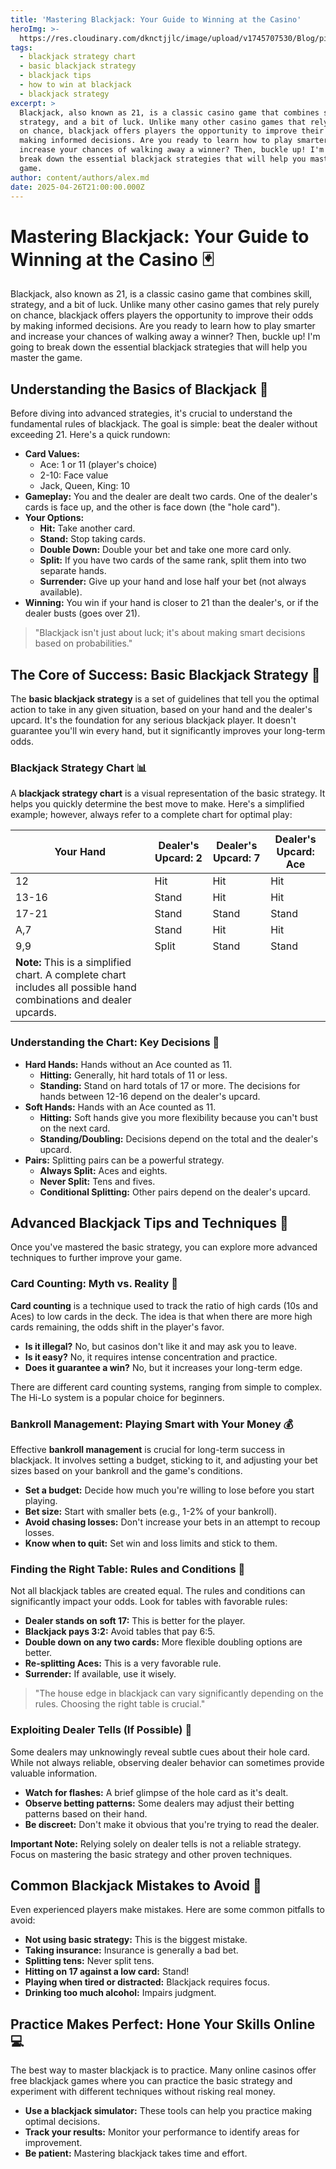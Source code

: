```yaml
---
title: 'Mastering Blackjack: Your Guide to Winning at the Casino'
heroImg: >-
  https://res.cloudinary.com/dknctjjlc/image/upload/v1745707530/Blog/piclumen-1745707516880_mqbauc.png
tags:
  - blackjack strategy chart
  - basic blackjack strategy
  - blackjack tips
  - how to win at blackjack
  - blackjack strategy
excerpt: >
  Blackjack, also known as 21, is a classic casino game that combines skill,
  strategy, and a bit of luck. Unlike many other casino games that rely purely
  on chance, blackjack offers players the opportunity to improve their odds by
  making informed decisions. Are you ready to learn how to play smarter and
  increase your chances of walking away a winner? Then, buckle up! I'm going to
  break down the essential blackjack strategies that will help you master the
  game.
author: content/authors/alex.md
date: 2025-04-26T21:00:00.000Z
---
```


# Mastering Blackjack: Your Guide to Winning at the Casino 🃏

Blackjack, also known as 21, is a classic casino game that combines skill, strategy, and a bit of luck. Unlike many other casino games that rely purely on chance, blackjack offers players the opportunity to improve their odds by making informed decisions. Are you ready to learn how to play smarter and increase your chances of walking away a winner? Then, buckle up! I'm going to break down the essential blackjack strategies that will help you master the game.

## Understanding the Basics of Blackjack 🎴

Before diving into advanced strategies, it's crucial to understand the fundamental rules of blackjack. The goal is simple: beat the dealer without exceeding 21. Here's a quick rundown:

* **Card Values:**
  * Ace: 1 or 11 (player's choice)
  * 2-10: Face value
  * Jack, Queen, King: 10
* **Gameplay:** You and the dealer are dealt two cards. One of the dealer's cards is face up, and the other is face down (the "hole card").
* **Your Options:**
  * **Hit:** Take another card.
  * **Stand:** Stop taking cards.
  * **Double Down:** Double your bet and take one more card only.
  * **Split:** If you have two cards of the same rank, split them into two separate hands.
  * **Surrender:** Give up your hand and lose half your bet (not always available).
* **Winning:** You win if your hand is closer to 21 than the dealer's, or if the dealer busts (goes over 21).

> "Blackjack isn't just about luck; it's about making smart decisions based on probabilities."

## The Core of Success: Basic Blackjack Strategy 🧠

The **basic blackjack strategy** is a set of guidelines that tell you the optimal action to take in any given situation, based on your hand and the dealer's upcard. It's the foundation for any serious blackjack player. It doesn't guarantee you'll win every hand, but it significantly improves your long-term odds.

### Blackjack Strategy Chart 📊

A **blackjack strategy chart** is a visual representation of the basic strategy. It helps you quickly determine the best move to make. Here's a simplified example; however, always refer to a complete chart for optimal play:

| Your Hand                                                                                                          | Dealer's Upcard: 2 | Dealer's Upcard: 7 | Dealer's Upcard: Ace |
| ------------------------------------------------------------------------------------------------------------------ | ------------------ | ------------------ | -------------------- |
| 12                                                                                                                 | Hit                | Hit                | Hit                  |
| 13-16                                                                                                              | Stand              | Hit                | Hit                  |
| 17-21                                                                                                              | Stand              | Stand              | Stand                |
| A,7                                                                                                                | Stand              | Hit                | Hit                  |
| 9,9                                                                                                                | Split              | Stand              | Stand                |
| **Note:** This is a simplified chart. A complete chart includes all possible hand combinations and dealer upcards. |                    |                    |                      |

### Understanding the Chart: Key Decisions 🔑

* **Hard Hands:** Hands without an Ace counted as 11.
  * **Hitting:** Generally, hit hard totals of 11 or less.
  * **Standing:** Stand on hard totals of 17 or more. The decisions for hands between 12-16 depend on the dealer's upcard.
* **Soft Hands:** Hands with an Ace counted as 11.
  * **Hitting:** Soft hands give you more flexibility because you can't bust on the next card.
  * **Standing/Doubling:** Decisions depend on the total and the dealer's upcard.
* **Pairs:** Splitting pairs can be a powerful strategy.
  * **Always Split:** Aces and eights.
  * **Never Split:** Tens and fives.
  * **Conditional Splitting:** Other pairs depend on the dealer's upcard.

## Advanced Blackjack Tips and Techniques 🚀

Once you've mastered the basic strategy, you can explore more advanced techniques to further improve your game.

### Card Counting: Myth vs. Reality 🔢

**Card counting** is a technique used to track the ratio of high cards (10s and Aces) to low cards in the deck. The idea is that when there are more high cards remaining, the odds shift in the player's favor.

* **Is it illegal?** No, but casinos don't like it and may ask you to leave.
* **Is it easy?** No, it requires intense concentration and practice.
* **Does it guarantee a win?** No, but it increases your long-term edge.

There are different card counting systems, ranging from simple to complex. The Hi-Lo system is a popular choice for beginners.

### Bankroll Management: Playing Smart with Your Money 💰

Effective **bankroll management** is crucial for long-term success in blackjack. It involves setting a budget, sticking to it, and adjusting your bet sizes based on your bankroll and the game's conditions.

* **Set a budget:** Decide how much you're willing to lose before you start playing.
* **Bet size:** Start with smaller bets (e.g., 1-2% of your bankroll).
* **Avoid chasing losses:** Don't increase your bets in an attempt to recoup losses.
* **Know when to quit:** Set win and loss limits and stick to them.

### Finding the Right Table: Rules and Conditions 🎲

Not all blackjack tables are created equal. The rules and conditions can significantly impact your odds. Look for tables with favorable rules:

* **Dealer stands on soft 17:** This is better for the player.
* **Blackjack pays 3:2:** Avoid tables that pay 6:5.
* **Double down on any two cards:** More flexible doubling options are better.
* **Re-splitting Aces:** This is a very favorable rule.
* **Surrender:** If available, use it wisely.

> "The house edge in blackjack can vary significantly depending on the rules. Choosing the right table is crucial."

### Exploiting Dealer Tells (If Possible) 👀

Some dealers may unknowingly reveal subtle cues about their hole card. While not always reliable, observing dealer behavior can sometimes provide valuable information.

* **Watch for flashes:** A brief glimpse of the hole card as it's dealt.
* **Observe betting patterns:** Some dealers may adjust their betting patterns based on their hand.
* **Be discreet:** Don't make it obvious that you're trying to read the dealer.

**Important Note:** Relying solely on dealer tells is not a reliable strategy. Focus on mastering the basic strategy and other proven techniques.

## Common Blackjack Mistakes to Avoid 🚫

Even experienced players make mistakes. Here are some common pitfalls to avoid:

* **Not using basic strategy:** This is the biggest mistake.
* **Taking insurance:** Insurance is generally a bad bet.
* **Splitting tens:** Never split tens.
* **Hitting on 17 against a low card:** Stand!
* **Playing when tired or distracted:** Blackjack requires focus.
* **Drinking too much alcohol:** Impairs judgment.

## Practice Makes Perfect: Hone Your Skills Online 💻

The best way to master blackjack is to practice. Many online casinos offer free blackjack games where you can practice the basic strategy and experiment with different techniques without risking real money.

* **Use a blackjack simulator:** These tools can help you practice making optimal decisions.
* **Track your results:** Monitor your performance to identify areas for improvement.
* **Be patient:** Mastering blackjack takes time and effort.
